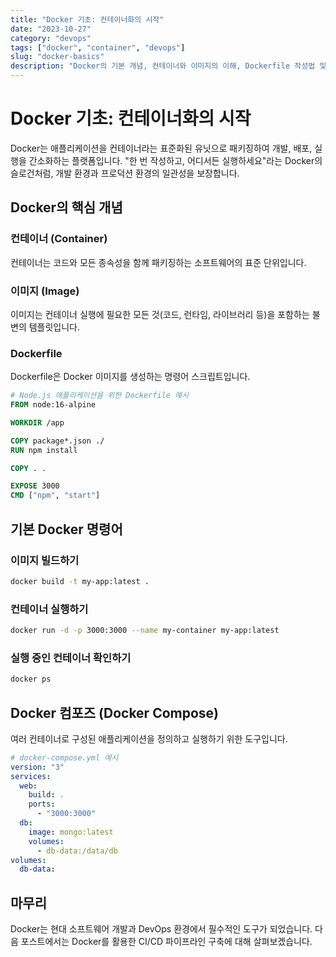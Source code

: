 ```yaml
---
title: "Docker 기초: 컨테이너화의 시작"
date: "2023-10-27"
category: "devops"
tags: ["docker", "container", "devops"]
slug: "docker-basics"
description: "Docker의 기본 개념, 컨테이너와 이미지의 이해, Dockerfile 작성법 및 기본 명령어를 통해 애플리케이션 컨테이너화의 기초를 배웁니다."
---
```


# Docker 기초: 컨테이너화의 시작

Docker는 애플리케이션을 컨테이너라는 표준화된 유닛으로 패키징하여 개발, 배포, 실행을 간소화하는 플랫폼입니다. "한 번 작성하고, 어디서든 실행하세요"라는 Docker의 슬로건처럼, 개발 환경과 프로덕션 환경의 일관성을 보장합니다.

## Docker의 핵심 개념

### 컨테이너 (Container)

컨테이너는 코드와 모든 종속성을 함께 패키징하는 소프트웨어의 표준 단위입니다.

### 이미지 (Image)

이미지는 컨테이너 실행에 필요한 모든 것(코드, 런타임, 라이브러리 등)을 포함하는 불변의 템플릿입니다.

### Dockerfile

Dockerfile은 Docker 이미지를 생성하는 명령어 스크립트입니다.

```dockerfile
# Node.js 애플리케이션을 위한 Dockerfile 예시
FROM node:16-alpine

WORKDIR /app

COPY package*.json ./
RUN npm install

COPY . .

EXPOSE 3000
CMD ["npm", "start"]
```

## 기본 Docker 명령어

### 이미지 빌드하기

```bash
docker build -t my-app:latest .
```

### 컨테이너 실행하기

```bash
docker run -d -p 3000:3000 --name my-container my-app:latest
```

### 실행 중인 컨테이너 확인하기

```bash
docker ps
```

## Docker 컴포즈 (Docker Compose)

여러 컨테이너로 구성된 애플리케이션을 정의하고 실행하기 위한 도구입니다.

```yaml
# docker-compose.yml 예시
version: "3"
services:
  web:
    build: .
    ports:
      - "3000:3000"
  db:
    image: mongo:latest
    volumes:
      - db-data:/data/db
volumes:
  db-data:
```

## 마무리

Docker는 현대 소프트웨어 개발과 DevOps 환경에서 필수적인 도구가 되었습니다. 다음 포스트에서는 Docker를 활용한 CI/CD 파이프라인 구축에 대해 살펴보겠습니다.
